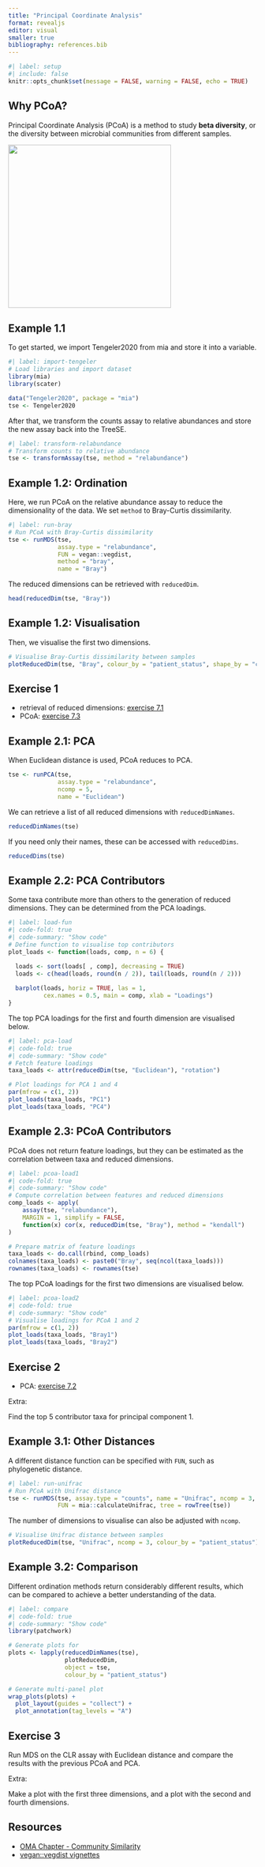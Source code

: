 ```yaml
---
title: "Principal Coordinate Analysis"
format: revealjs
editor: visual
smaller: true
bibliography: references.bib
---
```


```r
#| label: setup
#| include: false
knitr::opts_chunk$set(message = FALSE, warning = FALSE, echo = TRUE)
```

## Why PCoA?

Principal Coordinate Analysis (PCoA) is a method to study **beta diversity**, or
the diversity between microbial communities from different samples.

![](images/tengeler_beta.png){fig-align="center" width="330"}

## Example 1.1

To get started, we import Tengeler2020 from mia and store it into a variable.

```r
#| label: import-tengeler
# Load libraries and import dataset
library(mia)
library(scater)

data("Tengeler2020", package = "mia")
tse <- Tengeler2020
```

After that, we transform the counts assay to relative abundances and store the new assay back into the TreeSE.

```r
#| label: transform-relabundance
# Transform counts to relative abundance
tse <- transformAssay(tse, method = "relabundance")
```

## Example 1.2: Ordination

Here, we run PCoA on the relative abundance assay to reduce the dimensionality of the data. We set `method` to Bray-Curtis dissimilarity.

```r
#| label: run-bray
# Run PCoA with Bray-Curtis dissimilarity
tse <- runMDS(tse,
              assay.type = "relabundance",
              FUN = vegan::vegdist,
              method = "bray",
              name = "Bray")
```

The reduced dimensions can be retrieved with `reducedDim`.

```r
head(reducedDim(tse, "Bray"))
```

## Example 1.2: Visualisation

Then, we visualise the first two dimensions.

```r
# Visualise Bray-Curtis dissimilarity between samples
plotReducedDim(tse, "Bray", colour_by = "patient_status", shape_by = "cohort")
```

## Exercise 1

-   retrieval of reduced dimensions: [exercise 7.1](https://microbiome.github.io/OMA/docs/devel/pages/98_exercises.html#reduced-dimensions-retrieval){target="_blank"}
-   PCoA: [exercise 7.3](https://microbiome.github.io/OMA/docs/devel/pages/98_exercises.html#principal-coordinate-analysis-pcoa){target="_blank"}

## Example 2.1: PCA

When Euclidean distance is used, PCoA reduces to PCA.

```r
tse <- runPCA(tse,
              assay.type = "relabundance",
              ncomp = 5,
              name = "Euclidean")
```

We can retrieve a list of all reduced dimensions with `reducedDimNames`.

```r
reducedDimNames(tse)
```

If you need only their names, these can be accessed with `reducedDims`.

```r
reducedDims(tse)
```

## Example 2.2: PCA Contributors

Some taxa contribute more than others to the generation of reduced dimensions.
They can be determined from the PCA loadings.

```r
#| label: load-fun
#| code-fold: true
#| code-summary: "Show code"
# Define function to visualise top contributors
plot_loads <- function(loads, comp, n = 6) {

  loads <- sort(loads[ , comp], decreasing = TRUE)
  loads <- c(head(loads, round(n / 2)), tail(loads, round(n / 2)))
  
  barplot(loads, horiz = TRUE, las = 1,
          cex.names = 0.5, main = comp, xlab = "Loadings")
}
```

The top PCA loadings for the first and fourth dimension are visualised below.

```r
#| label: pca-load
#| code-fold: true
#| code-summary: "Show code"
# Fetch feature loadings
taxa_loads <- attr(reducedDim(tse, "Euclidean"), "rotation")

# Plot loadings for PCA 1 and 4
par(mfrow = c(1, 2))
plot_loads(taxa_loads, "PC1")
plot_loads(taxa_loads, "PC4")
```

## Example 2.3: PCoA Contributors

PCoA does not return feature loadings, but they can be estimated as the
correlation between taxa and reduced dimensions.

```r
#| label: pcoa-load1
#| code-fold: true
#| code-summary: "Show code"
# Compute correlation between features and reduced dimensions
comp_loads <- apply(
    assay(tse, "relabundance"),
    MARGIN = 1, simplify = FALSE,
    function(x) cor(x, reducedDim(tse, "Bray"), method = "kendall")
)

# Prepare matrix of feature loadings
taxa_loads <- do.call(rbind, comp_loads)
colnames(taxa_loads) <- paste0("Bray", seq(ncol(taxa_loads)))
rownames(taxa_loads) <- rownames(tse)
```

The top PCoA loadings for the first two dimensions are visualised below.

```r
#| label: pcoa-load2
#| code-fold: true
#| code-summary: "Show code"
# Visualise loadings for PCoA 1 and 2
par(mfrow = c(1, 2))
plot_loads(taxa_loads, "Bray1")
plot_loads(taxa_loads, "Bray2")
```

## Exercise 2

-   PCA: [exercise 7.2](https://microbiome.github.io/OMA/docs/devel/pages/98_exercises.html#visualization-basics-with-pca){target="_blank"}

Extra:

Find the top 5 contributor taxa for principal component 1.

## Example 3.1: Other Distances

A different distance function can be specified with `FUN`, such as phylogenetic
distance.

```r
#| label: run-unifrac
# Run PCoA with Unifrac distance
tse <- runMDS(tse, assay.type = "counts", name = "Unifrac", ncomp = 3,
              FUN = mia::calculateUnifrac, tree = rowTree(tse))
```

The number of dimensions to visualise can also be adjusted with `ncomp`.

```r
# Visualise Unifrac distance between samples
plotReducedDim(tse, "Unifrac", ncomp = 3, colour_by = "patient_status")
```

## Example 3.2: Comparison

Different ordination methods return considerably different results, which can be compared to achieve a better understanding of the data.

```r
#| label: compare
#| code-fold: true
#| code-summary: "Show code"
library(patchwork)

# Generate plots for 
plots <- lapply(reducedDimNames(tse),
                plotReducedDim,
                object = tse,
                colour_by = "patient_status")

# Generate multi-panel plot
wrap_plots(plots) +
  plot_layout(guides = "collect") +
  plot_annotation(tag_levels = "A")
```

## Exercise 3

Run MDS on the CLR assay with Euclidean distance and compare the results with
the previous PCoA and PCA.

Extra:

Make a plot with the first three dimensions, and a plot with the second and
fourth dimensions.

## Resources

-   [OMA Chapter - Community Similarity](https://microbiome.github.io/OMA/docs/devel/pages/20_beta_diversity.html){target="_blank"}
-   [vegan::vegdist vignettes](https://www.rdocumentation.org/packages/vegan/versions/2.6-6.1/topics/vegdist){target="_blank"}
